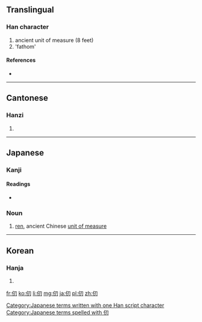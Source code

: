 {{also|仭}}
==Translingual==

===Han character===
{{Han char|rn=9|rad=人|as=03|sn=5|four=2722<sub>0</sub>|canj=人尸竹戈 (OSHI)|ids=⿰[[亻]][[刃]]}}

# ancient unit of measure (8 feet)
# 'fathom'

====References====
* {{Han ref|kx=0093.040|dkj=00379|dj=0197.010|hdz=10115.070|uh=4EDE|ud=20190|bh=A551|bd=42321}}

----

==Cantonese==

===Hanzi===
{{yue-hanzi|jyut=[[jan6]]|y=yan6}}

# {{defn|lang=yue|sort=人03}}

----

==Japanese==

===Kanji===
{{ja-kanji|grade=|rs=人03}}

====Readings====
* {{ja-readings|on=[[じん]] (jin)|kun=[[はかる]] (hakaru)}}

===Noun===
{{ja-noun|k|hira=じん|rom=jin|hidx=しん'}}

# [[ren]], ancient Chinese [[unit of measure]]

[[Category:Japanese terms written with one Han script character]]
[[Category:Japanese terms spelled with 仞]]
----

==Korean==

===Hanja===
{{ko-hanja|hangeul=인|rv=in|mr=in}}

# {{defn|lang=ko|sort=人03}}

[[fr:仞]]
[[ko:仞]]
[[li:仞]]
[[mg:仞]]
[[ja:仞]]
[[pl:仞]]
[[zh:仞]]